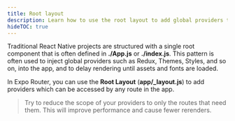 ```yaml
---
title: Root layout
description: Learn how to use the root layout to add global providers to your app when using Expo Router.
hideTOC: true
---
```


Traditional React Native projects are structured with a single root component that is often defined in **./App.js** or **./index.js**. This pattern is often used to inject global providers such as Redux, Themes, Styles, and so on, into the app, and to delay rendering until assets and fonts are loaded.

In Expo Router, you can use the **Root Layout** (**app/\_layout.js**) to add providers which can be accessed by any route in the app.

> Try to reduce the scope of your providers to only the routes that need them. This will improve performance and cause fewer rerenders.
